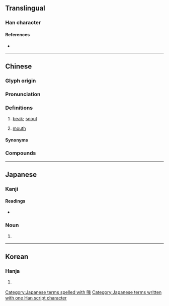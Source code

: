 {{character info/new}}
==Translingual==

===Han character===
{{Han char|rn=30|rad=口|as=09|sn=12|four=67032|canj=RVNO|ids=⿰口彖}}

====References====
* {{Han ref|kx=0198.350|dkj=03951|dj=0420.230|hdz=10663.100|uh=5599|ud=21913|bh=B3F1|bd=46065}}

----

==Chinese==
{{zh-forms|alt=嘴-Min}}

===Glyph origin===
{{Han etym}}

===Pronunciation===
{{zh-pron
|m=huì
|c=fui3
|h=pfs=choi
|md=chói/ché̤ṳ
|md_note=chói - usual pronunciation; ché̤ṳ - pronunciation when this character occurs initially in some compounds ({{zh-l|*喙皮}}, {{zh-l|*喙鬚}}, etc.)
|mn=chhùi
|w=
|mc=y
|oc=y
|cat=n
}}

===Definitions===
{{zh-hanzi}}

# [[beak]]; [[snout]]
# {{lb|zh|obsolete|or|Min}} [[mouth]]

====Synonyms====
{{zh-dial|嘴}}

===Compounds===
{{zh-der|喙脣|喙皮|佮喙|一喙掛雙舌|乞食身，皇帝喙|人的喙，掩袂密|假喙齒|凍喙齒|出喙|刀喙|十喙九尻川|卯喙|合喙|咬喙|咬喙齒根|唚喙|喙|喙下斗|喙口|喙尾|喙斗|喙殘|喙水|喙瀾|喙焦|喙白|喙空|喙箍|喙罨|喙脣皮|喙脣皮相款待|喙臭|喙舌|喙花|喙角|喙䫌|喙食，予尻川坐數|喙飽目睭枵|喙鬚|喙齒|喙齒根|噤喙|囡仔人有耳無喙|大人儉一喙，囡仔食甲飫|奶喙仔|好喙|好喙斗|好歹在心內，喙脣皮相款待|媒人喙|封喙|對喙|尖喙夾仔|尖喙掘仔|弄喙花|心歹無人知，喙歹上厲害|忌喙|應喙|應喙應舌|拍喙鼓|挽喙齒|接喙|插喙|插喙插舌|搧喙䫌|收喙|會曉偷食，袂曉拭喙|有喙講甲無瀾|有耳無喙|止喙焦|歪喙|歪喙雞食好米|歹喙|歹喙斗|洗喙|漉喙|烏喙筆仔|烏鴉喙|牛喙罨|牛奶喙仔|發喙齒|盤喙錦|相罵無揀喙，相拍無揀位|破格喙|禁喙|空喙|空喙哺舌|窒喙空|答喙鼓|紲喙|紲喙尾|缺喙|缺喙的食米粉——看現現|聽喙|聽某喙，大富貴|臭喙角|落人的喙|薰喙仔|補喙齒|覕喙|親喙|諍喙|轉喙|過喙|開喙|闊喙|風喙口|飫喙|鴨母喙|鼻目喙|三尺喙|不容置喙|利喙贍辭|喙子|喙息|喙長三尺|百喙莫辯|簷喙|置喙|跂行喙息|長頸鳥喙|鳥喙}}

----

==Japanese==

===Kanji===
{{ja-kanji|grade=|rs=口09}}

====Readings====
* {{ja-readings
|goon=け<くゑ
|kanon=かい<くわい
|kun=くちばし-}}

===Noun===
{{ja-noun|くちばし}}

# {{alternative form of|嘴|lang=ja}}

[[Category:Japanese terms spelled with 喙]]
[[Category:Japanese terms written with one Han script character]]

----

==Korean==

===Hanja===
{{ko-hanja|hangeul=훼|rv=hwe|mr=hwe}}

# {{defn|lang=ko|sort=口09}}
